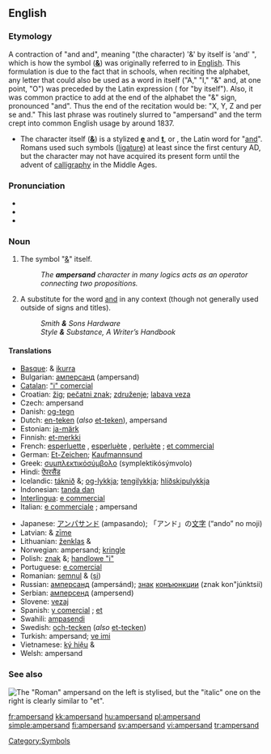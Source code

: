 {{wikipedia}}
==English==

===Etymology===
A contraction of "and {{term|per se|lang=la}} and", meaning "(the character) '&' by itself is 'and' ", which is how the symbol ('''[[&]]''') was originally referred to in [[English]]. This formulation is due to the fact that in schools, when reciting the alphabet, any letter that could also be used as a word in itself ("A," "I," "&" and, at one point, "O") was preceded by the Latin expression {{term|per se|lang=la}} ({{L.}} for "by itself"). Also, it was common practice to add at the end of the alphabet the "&" sign, pronounced "and". Thus the end of the recitation would be: "X, Y, Z and per se and." This last phrase was routinely slurred to "ampersand" and the term crept into common English usage by around 1837.
* The character itself ('''[[&]]''') is a stylized '''[[e]]''' and '''[[t]]''', or {{term|et|lang=la}}, the Latin word for "[[and]]". Romans used such symbols ([[ligature]]) at least since the first century AD, but the character may not have acquired its present form until the advent of [[calligraphy]] in the Middle Ages.

===Pronunciation===
* {{SAMPA|/'{mp@(r)s{nd/}}
* {{IPA|/ˈæmpə(r)sænd/}}
* {{audio|en-us-ampersand.ogg|Audio (US)}}

===Noun===
{{en-noun}}

# The symbol "[[&]]" itself.
#: ''The '''ampersand''' character in many logics acts as an operator connecting two propositions.''
# A substitute for the word [[and]] in any context (though not generally used outside of signs and titles).
#: ''Smith '''&''' Sons Hardware''
#: ''Style '''&''' Substance, A Writer’s Handbook''

====Translations====
{{top}}
* [[Basque]]: & [[ikurra]]
* Bulgarian: [[амперсанд]] (ampersand) {{m}}
* [[Catalan]]: [["i" comercial]]
* Croatian: [[žig]]; [[pečatni znak]]; [[združenje]]; [[labava veza]]
* Czech: ampersand
* Danish: [[og-tegn]]
* Dutch: [[en-teken]] (''also'' [[et-teken]]), ampersand
* Estonian: [[ja-märk]]
* Finnish: [[et-merkki]]
* French: [[esperluette]] {{f}}, [[esperluète]] {{f}}, [[perluète]] {{f}} ; [[et commercial]] {{m}}
* German: [[Et-Zeichen]]; [[Kaufmannsund]] {{n}}
* Greek: [[συμπλεκτικόσύμβολο]] (symplektikósýmvolo) {{n}}
* Hindi: [[ऐंपरसैंड]]
* Icelandic: [[táknið]] &; [[og-lykkja]]; [[tengilykkja]]; [[hlíðskipulykkja]]
* Indonesian: [[tanda dan]]
* [[Interlingua]]: [[e commercial]]
* Italian: [[e commerciale]] {{f}}; ampersand
{{mid}}
* Japanese: [[アンパサンド]] (ampasando); 「アンド」の[[文字]] (“ando” no moji)
* Latvian: & [[zīme]]
* Lithuanian: [[ženklas]] &
* Norwegian: ampersand; [[kringle]]
* Polish: [[znak]] &; [[handlowe "i"]]
* Portuguese: [[e comercial]] {{m}}
* Romanian: [[semnul]] & ([[și]])
* Russian: [[амперсанд]] (ampersánd); [[знак]] [[конъюнкции]] (znak kon"júnktsii)
* Serbian: [[амперсенд]] (ampersend)
* Slovene: [[vezaj]]
* Spanish: [[y comercial]] {{m}}; [[et]] {{f}}
* Swahili: [[ampasendi]]
* Swedish: [[och-tecken]] (''also'' [[et-tecken]])
* Turkish: ampersand; [[ve imi]]
* Vietnamese: [[ký hiệu]] &
* Welsh: ampersand
{{bottom}}

===See also===
[[Image:Ampersand.svg|thumb|left|The "Roman" ampersand on the left is stylised, but the "italic" one on the right is clearly similar to "et".]]
{{Punctuation}}

[[Category:Symbols]]

[[fr:ampersand]]
[[kk:ampersand]]
[[hu:ampersand]]
[[pl:ampersand]]
[[simple:ampersand]]
[[fi:ampersand]]
[[sv:ampersand]]
[[vi:ampersand]]
[[tr:ampersand]]